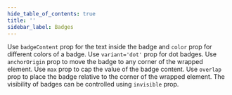 ```yaml
---
hide_table_of_contents: true
title: ''
sidebar_label: Badges
---
```




<Grid container spacing={6}>
  <PageHeader
    title='Badges'
    subtitle='Badge generates a small badge to the top-right of its child(ren).'
    href='https://mui.com/material-ui/react-badge/'
  />
  <Grid item xs={12} md={6}>
    <CardSnippet
      title="Basic Badges"
      code={SourceCodeBadgesBasic}
    >
      <Typography sx={{ mb: 6 }}>
        Use <code>badgeContent</code> prop for the text inside the badge and <code>color</code> prop for different colors of a badge.
      </Typography>
      <BadgesBasic />
    </CardSnippet>
  </Grid>
  <Grid item xs={12} md={6}>
    <CardSnippet
      title="Dot Badges"
      code={SourceCodeBadgesDot}
    >
      <Typography sx={{ mb: 6 }}>
        Use <code>variant='dot'</code> prop for dot badges.
      </Typography>
      <BadgesDot />
    </CardSnippet>
  </Grid>
  <Grid item xs={12} md={6}>
    <CardSnippet
      title="Badge Alignment"
      code={SourceCodeBadgesAlignment}
    >
      <Typography sx={{ mb: 6 }}>
        Use <code>anchorOrigin</code> prop to move the badge to any corner of the wrapped element.
      </Typography>
      <BadgesAlignment />
    </CardSnippet>
  </Grid>
  <Grid item xs={12} md={6}>
    <CardSnippet
      title="Maximum Value"
      code={SourceCodeBadgesMaxValue}
    >
      <Typography sx={{ mb: 6 }}>
        Use <code>max</code> prop to cap the value of the badge content.
      </Typography>
      <BadgesMaxValue />
    </CardSnippet>
  </Grid>
  <Grid item xs={12} md={6}>
    <CardSnippet
      title="Badge Overlap"
      code={SourceCodeBadgesOverlap}
    >
      <Typography sx={{ mb: 6 }}>
        Use <code>overlap</code> prop to place the badge relative to the corner of the wrapped element.
      </Typography>
      <BadgesOverlap />
    </CardSnippet>
  </Grid>
  <Grid item xs={12} md={6}>
    <CardSnippet
      title="Badge visibility"
      code={SourceCodeBadgesVisibility}
    >
      <Typography sx={{ mb: 6 }}>
        The visibility of badges can be controlled using <code>invisible</code> prop.
      </Typography>
      <BadgesVisibility />
    </CardSnippet>
  </Grid>
</Grid>